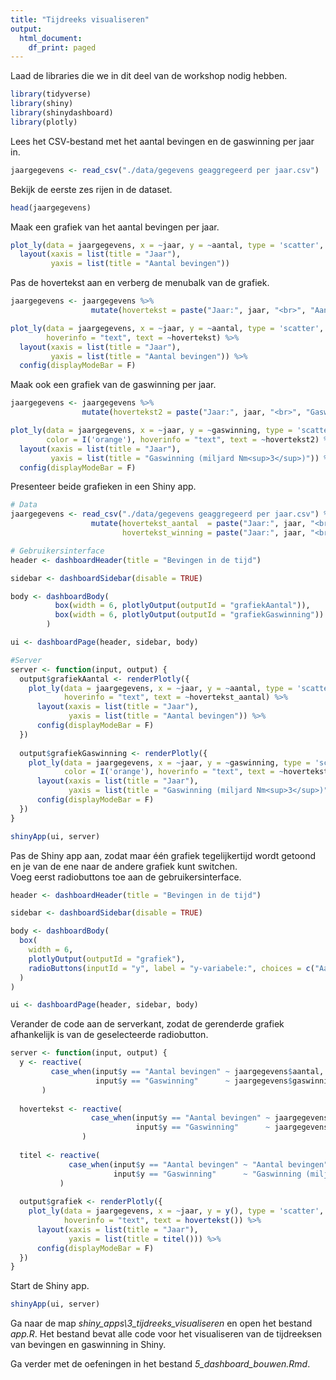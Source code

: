 ```yaml
---
title: "Tijdreeks visualiseren"
output:
  html_document:
    df_print: paged
---
```


Laad de libraries die we in dit deel van de workshop nodig hebben.

```r
library(tidyverse)
library(shiny)
library(shinydashboard)
library(plotly)
```

Lees het CSV-bestand met het aantal bevingen en de gaswinning per jaar in.

```r
jaargegevens <- read_csv("./data/gegevens geaggregeerd per jaar.csv") 
```

Bekijk de eerste zes rijen in de dataset.

```r
head(jaargegevens)
```

Maak een grafiek van het aantal bevingen per jaar.

```r
plot_ly(data = jaargegevens, x = ~jaar, y = ~aantal, type = 'scatter', mode = 'markers+lines') %>%
  layout(xaxis = list(title = "Jaar"),
         yaxis = list(title = "Aantal bevingen"))
```

Pas de hovertekst aan en verberg de menubalk van de grafiek.

```r
jaargegevens <- jaargegevens %>%
                  mutate(hovertekst = paste("Jaar:", jaar, "<br>", "Aantal:", aantal))

plot_ly(data = jaargegevens, x = ~jaar, y = ~aantal, type = 'scatter', mode = 'markers+lines', 
        hoverinfo = "text", text = ~hovertekst) %>%
  layout(xaxis = list(title = "Jaar"),
         yaxis = list(title = "Aantal bevingen")) %>%
  config(displayModeBar = F)
```

Maak ook een grafiek van de gaswinning per jaar.

```r
jaargegevens <- jaargegevens %>%
                mutate(hovertekst2 = paste("Jaar:", jaar, "<br>", "Gaswinning:", gaswinning, "miljard Nm<sup>3</sup>"))

plot_ly(data = jaargegevens, x = ~jaar, y = ~gaswinning, type = 'scatter', mode = 'markers+lines', 
        color = I('orange'), hoverinfo = "text", text = ~hovertekst2) %>%
  layout(xaxis = list(title = "Jaar"),
         yaxis = list(title = "Gaswinning (miljard Nm<sup>3</sup>)")) %>%
  config(displayModeBar = F)
```

Presenteer beide grafieken in een Shiny app.

```r
# Data
jaargegevens <- read_csv("./data/gegevens geaggregeerd per jaar.csv") %>%
                  mutate(hovertekst_aantal  = paste("Jaar:", jaar, "<br>", "Aantal:", aantal),
                         hovertekst_winning = paste("Jaar:", jaar, "<br>", "Gaswinning:", gaswinning, "miljard Nm<sup>3</sup>"))  

# Gebruikersinterface
header <- dashboardHeader(title = "Bevingen in de tijd")

sidebar <- dashboardSidebar(disable = TRUE)

body <- dashboardBody(
          box(width = 6, plotlyOutput(outputId = "grafiekAantal")),
          box(width = 6, plotlyOutput(outputId = "grafiekGaswinning"))
        )

ui <- dashboardPage(header, sidebar, body)

#Server
server <- function(input, output) {
  output$grafiekAantal <- renderPlotly({
    plot_ly(data = jaargegevens, x = ~jaar, y = ~aantal, type = 'scatter', mode = 'markers+lines',  
            hoverinfo = "text", text = ~hovertekst_aantal) %>%
      layout(xaxis = list(title = "Jaar"),
             yaxis = list(title = "Aantal bevingen")) %>%
      config(displayModeBar = F)
  }) 
  
  output$grafiekGaswinning <- renderPlotly({
    plot_ly(data = jaargegevens, x = ~jaar, y = ~gaswinning, type = 'scatter', mode = 'markers+lines', 
            color = I('orange'), hoverinfo = "text", text = ~hovertekst_winning) %>%
      layout(xaxis = list(title = "Jaar"),
             yaxis = list(title = "Gaswinning (miljard Nm<sup>3</sup>)")) %>%
      config(displayModeBar = F)
  }) 
}

shinyApp(ui, server)
```

Pas de Shiny app aan, zodat maar één grafiek tegelijkertijd wordt getoond en je van de ene naar de andere grafiek kunt switchen.    
Voeg eerst radiobuttons toe aan de gebruikersinterface.

```r
header <- dashboardHeader(title = "Bevingen in de tijd")

sidebar <- dashboardSidebar(disable = TRUE)

body <- dashboardBody(
  box(
    width = 6, 
    plotlyOutput(outputId = "grafiek"), 
    radioButtons(inputId = "y", label = "y-variabele:", choices = c("Aantal bevingen", "Gaswinning"), inline = TRUE)
  )
)

ui <- dashboardPage(header, sidebar, body)
```

Verander de code aan de serverkant, zodat de gerenderde grafiek afhankelijk is van de geselecteerde radiobutton.

```r
server <- function(input, output) {
  y <- reactive(
         case_when(input$y == "Aantal bevingen" ~ jaargegevens$aantal,
                   input$y == "Gaswinning"      ~ jaargegevens$gaswinning)
       )
  
  hovertekst <- reactive(
                  case_when(input$y == "Aantal bevingen" ~ jaargegevens$hovertekst_aantal,
                            input$y == "Gaswinning"      ~ jaargegevens$hovertekst_winning)
                )
  
  titel <- reactive(
             case_when(input$y == "Aantal bevingen" ~ "Aantal bevingen",
                       input$y == "Gaswinning"      ~ "Gaswinning (miljard Nm<sup>3</sup>)")
           )
  
  output$grafiek <- renderPlotly({
    plot_ly(data = jaargegevens, x = ~jaar, y = y(), type = 'scatter', mode = 'markers+lines',
            hoverinfo = "text", text = hovertekst()) %>%
      layout(xaxis = list(title = "Jaar"),
             yaxis = list(title = titel())) %>%
      config(displayModeBar = F)
  }) 
}
```

Start de Shiny app.

```r
shinyApp(ui, server)
```

Ga naar de map *shiny_apps\3_tijdreeks_visualiseren* en open het bestand *app.R*. Het bestand bevat alle code voor het visualiseren van de tijdreeksen van bevingen en gaswinning in Shiny.

Ga verder met de oefeningen in het bestand *5_dashboard_bouwen.Rmd*.